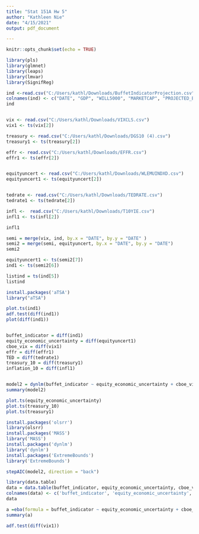 ```yaml
---
title: "Stat 151A Hw 5"
author: "Kathleen Nie"
date: "4/15/2021"
output: pdf_document

---
```


```r
knitr::opts_chunk$set(echo = TRUE)

```

```r
library(pls)
library(glmnet)
library(leaps)
library(lmvar)
library(SignifReg)
```


```r
ind <-read.csv("C:/Users/kathl/Downloads/BuffetIndicatorProjection.csv")
colnames(ind) <- c("DATE", "GDP", "WILL5000", "MARKETCAP", "PROJECTED_BUFF_IND")
ind


vix <- read.csv("C:/Users/kathl/Downloads/VIXCLS.csv")
vix1 <- ts(vix[2])

treasury <- read.csv("C:/Users/kathl/Downloads/DGS10 (4).csv")
treasury1 <- ts(treasury[2])

effr <- read.csv("C:/Users/kathl/Downloads/EFFR.csv")
effr1 <- ts(effr[2])


equityuncert <- read.csv("C:/Users/kathl/Downloads/WLEMUINDXD.csv")
equityuncert1 <- ts(equityuncert[2])


tedrate <- read.csv("C:/Users/kathl/Downloads/TEDRATE.csv")
tedrate1 <- ts(tedrate[2])

infl <-  read.csv("C:/Users/kathl/Downloads/T10YIE.csv")
infl1 <- ts(infl[2])

infl1

```
```r
semi = merge(vix, ind, by.x = "DATE", by.y = "DATE" )
semi2 = merge(semi, equityuncert, by.x = "DATE", by.y = "DATE")
semi2

equityuncert1 <- ts(semi2[7])
ind1 <- ts(semi2[6])
```




```r
listind = ts(ind[5])
listind
```




```r
install.packages('aTSA')
library("aTSA")
```

```r
plot.ts(ind1)
adf.test(diff(ind1))
plot(diff(ind1))
```


```r

```
```r
buffet_indicator = diff(ind1)
equity_economic_uncertainty = diff(equityuncert1)
cboe_vix = diff(vix1)
effr = diff(effr1)
TED = diff(tedrate1)
treasury_10 = diff(treasury1)
inflation_10 = diff(infl1)


model2 = dynlm(buffet_indicator ~ equity_economic_uncertainty + cboe_vix + effr + TED + treasury_10 + inflation_10)
summary(model2)
```


```r
plot.ts(equity_economic_uncertainty)
plot.ts(treasury_10)
plot.ts(treasury1)
```












```r
install.packages('olsrr')
library(olsrr)
install.packages('MASS')
library('MASS')
install.packages('dynlm')
library('dynlm')
install.packages('ExtremeBounds')
library('ExtremeBounds')

```
```r
stepAIC(model2, direction = "back")
```
```r
library(data.table)
data = data.table(buffet_indicator, equity_economic_uncertainty, cboe_vix, effr, TED, inflation_10, treasury_10)
colnames(data) <- c('buffet_indicator', 'equity_economic_uncertainty', 'cboe_vix', 'effr', 'TED', 'inflation_10', 'treasury_10')
data
```

```r
a =eba(formula = buffet_indicator ~ equity_economic_uncertainty + cboe_vix + effr + TED + treasury_10 + inflation_10, data = data)
summary(a)
```
```r
adf.test(diff(vix1))
```

